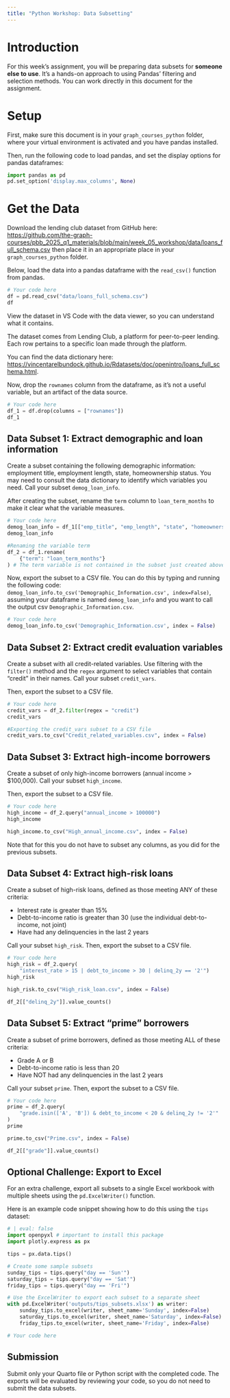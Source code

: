 ```yaml
---
title: "Python Workshop: Data Subsetting"
---
```


# Introduction

For this week's assignment, you will be preparing data subsets for **someone else to use**. It's a hands-on approach to using Pandas' filtering and selection methods. You can work directly in this document for the assignment.

# Setup

First, make sure this document is in your `graph_courses_python` folder, where your virtual environment is activated and you have pandas installed.

Then, run the following code to load pandas, and set the display options for pandas dataframes:

```python
import pandas as pd
pd.set_option('display.max_columns', None)
```

# Get the Data

Download the lending club dataset from GitHub here: [https://github.com/the-graph-courses/pbb_2025_q1_materials/blob/main/week_05_workshop/data/loans_full_schema.csv](https://github.com/the-graph-courses/pbb_2025_q1_materials/blob/main/week_05_workshop/data/loans_full_schema.csv) then place it in an appropriate place in your `graph_courses_python` folder.

Below, load the data into a pandas dataframe with the `read_csv()` function from pandas.

```python
# Your code here
df = pd.read_csv("data/loans_full_schema.csv")
df
```

View the dataset in VS Code with the data viewer, so you can understand what it contains.

The dataset comes from Lending Club, a platform for peer-to-peer lending. Each row pertains to a specific loan made through the platform.

You can find the data dictionary here: [https://vincentarelbundock.github.io/Rdatasets/doc/openintro/loans_full_schema.html](https://vincentarelbundock.github.io/Rdatasets/doc/openintro/loans_full_schema.html).

Now, drop the `rownames` column from the dataframe, as it's not a useful variable, but an artifact of the data source.

```python
# Your code here
df_1 = df.drop(columns = ["rownames"])
df_1
```

## Data Subset 1: Extract demographic and loan information

Create a subset containing the following demographic information: employment title, employment length, state, homeownership status. You may need to consult the data dictionary to identify which variables you need. Call your subset `demog_loan_info`.

After creating the subset, rename the `term` column to `loan_term_months` to make it clear what the variable measures.

```python
# Your code here
demog_loan_info = df_1[["emp_title", "emp_length", "state", "homeownership"]]
demog_loan_info
```

```python
#Renaming the variable term
df_2 = df_1.rename(
    {"term": "loan_term_months"}
) # The term variable is not contained in the subset just created above
```

Now, export the subset to a CSV file. You can do this by typing and running the following code: `demog_loan_info.to_csv('Demographic_Information.csv', index=False)`, assuming your dataframe is named `demog_loan_info` and you want to call the output csv `Demographic_Information.csv`.

```python
# Your code here
demog_loan_info.to_csv('Demographic_Information.csv', index = False)
```

## Data Subset 2: Extract credit evaluation variables

Create a subset with all credit-related variables. Use filtering with the `filter()` method and the `regex` argument to select variables that contain "credit" in their names. Call your subset `credit_vars`.

Then, export the subset to a CSV file.

```python
# Your code here
credit_vars = df_2.filter(regex = "credit")
credit_vars
```

```python
#Exporting the credit_vars subset to a CSV file
credit_vars.to_csv("Credit_related_variables.csv", index = False)
```

## Data Subset 3: Extract high-income borrowers

Create a subset of only high-income borrowers (annual income > $100,000). Call your subset `high_income`.

Then, export the subset to a CSV file.

```python
# Your code here
high_income = df_2.query("annual_income > 100000")
high_income

high_income.to_csv("High_annual_income.csv", index = False)
```

Note that for this you do not have to subset any columns, as you did for the previous subsets.

## Data Subset 4: Extract high-risk loans 

Create a subset of high-risk loans, defined as those meeting ANY of these criteria:

- Interest rate is greater than 15%
- Debt-to-income ratio is greater than 30 (use the individual debt-to-income, not joint)
- Have had any delinquencies in the last 2 years

Call your subset `high_risk`. Then, export the subset to a CSV file.

```python
# Your code here
high_risk = df_2.query(
    "interest_rate > 15 | debt_to_income > 30 | delinq_2y == '2'")
high_risk

high_risk.to_csv("High_risk_loan.csv", index = False)
```

```python
df_2[["delinq_2y"]].value_counts()
```

## Data Subset 5: Extract "prime" borrowers

Create a subset of prime borrowers, defined as those meeting ALL of these criteria:

- Grade A or B
- Debt-to-income ratio is less than 20
- Have NOT had any delinquencies in the last 2 years

Call your subset `prime`. Then, export the subset to a CSV file.

```python
# Your code here
prime = df_2.query(
    "grade.isin(['A', 'B']) & debt_to_income < 20 & delinq_2y != '2'"
)
prime

prime.to_csv("Prime.csv", index = False)
```

```python
df_2[["grade"]].value_counts()
```

## Optional Challenge: Export to Excel

For an extra challenge, export all subsets to a single Excel workbook with multiple sheets using the `pd.ExcelWriter()` function.

Here is an example code snippet showing how to do this using the `tips` dataset:

```python
# | eval: false
import openpyxl # important to install this package
import plotly.express as px

tips = px.data.tips()

# Create some sample subsets
sunday_tips = tips.query("day == 'Sun'")
saturday_tips = tips.query("day == 'Sat'") 
friday_tips = tips.query("day == 'Fri'")

# Use the ExcelWriter to export each subset to a separate sheet
with pd.ExcelWriter('outputs/tips_subsets.xlsx') as writer:
    sunday_tips.to_excel(writer, sheet_name='Sunday', index=False)
    saturday_tips.to_excel(writer, sheet_name='Saturday', index=False)
    friday_tips.to_excel(writer, sheet_name='Friday', index=False)
```

```python
# Your code here
```

## Submission

Submit only your Quarto file or Python script with the completed code. The exports will be evaluated by reviewing your code, so you do not need to submit the data subsets.